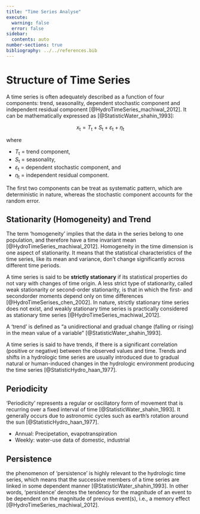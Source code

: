 ```yaml
---
title: "Time Series Analyse"
execute:
  warning: false
  error: false
sidebar:
  contents: auto
number-sections: true
bibliography: ../../references.bib
---
```


# Structure of Time Series

A time series is often adequately described as a function of four components: trend, seasonality, dependent stochastic component and independent residual component [@HydroTimeSeries_machiwal_2012]. It can be mathematically expressed as [@StatisticWater_shahin_1993]:


$$
x_{\mathrm{t}}=T_{\mathrm{t}}+S_{\mathrm{t}}+\varepsilon_{\mathrm{t}}+\eta_{\mathrm{t}} 
$$


where 

- $T_{\mathrm{t}}$ = trend component, 
- $S_{\mathrm{t}}$ = seasonality, 
- $\varepsilon_{\mathrm{t}}$ = dependent stochastic component, and 
- $\eta_{\mathrm{t}}$ = independent residual component.

The first two components can be treat as systematic pattern, which are deterministic in nature, whereas the stochastic component accounts for the random error.



## Stationarity (Homogeneity) and Trend

The term ‘homogeneity’ implies that the data in the series belong to one population, and therefore have a time invariant mean [@HydroTimeSeries_machiwal_2012]. Homogeneity in the time dimension is one aspect of stationarity. It means that the statistical characteristics of the time series, like its mean and variance, don't change significantly across different time periods. 

A time series is said to be **strictly stationary** if its statistical properties do not vary with changes of time origin. A less strict type of stationarity, called weak stationarity or second-order stationarity, is that in which the first- and secondorder moments depend only on time differences [@HydroTimeSerises_chen_2002]. In nature, strictly stationary time series does not exist, and weakly stationary time series is practically considered as stationary time series [@HydroTimeSeries_machiwal_2012].

A ‘trend’ is defined as “a unidirectional and gradual change (falling or rising) in the mean value of a variable” [@StatisticWater_shahin_1993].

A time series is said to have trends, if there is a significant correlation (positive or negative) between the observed values and time. Trends and shifts in a hydrologic time series are usually introduced due to gradual natural or human-induced changes in the hydrologic environment producing the time series [@StatisticHydro_haan_1977].


## Periodicity

‘Periodicity’  represents a regular or oscillatory form of movement that is recurring over a fixed interval of time [@StatisticWater_shahin_1993]. It generally occurs due to astronomic cycles such as earth’s rotation around the sun [@StatisticHydro_haan_1977].

- Annual: Precipetation, evapotranspiration
- Weekly: water-use data of domestic, industrial

## Persistence

the phenomenon of ‘persistence’ is highly relevant to the hydrologic time series, which means that the successive members of a time series are linked in some dependent manner [@StatisticWater_shahin_1993]. In other words, ‘persistence’ denotes the tendency for the magnitude of an event to be dependent on the magnitude of previous event(s), i.e., a memory effect [@HydroTimeSeries_machiwal_2012].



